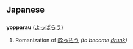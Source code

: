 == Japanese ==
=== {{Romaji}} ===
'''yopparau''' ([[よっぱらう]])

# Romanization of [[酔っ払う]] ''(to become [[drunk]])''